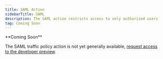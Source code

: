 ```yaml
---
title: SAML Action
sidebarTitle: SAML
description: The SAML action restricts access to only authorized users by enforcing SAML through an identity provider of your choice.
tag: Coming Soon
---
```


<Info>
**Coming Soon**

The SAML traffic policy action is not yet generally available, [request access
to the developer preview](https://dashboard.ngrok.com/developer-preview).

</Info>
